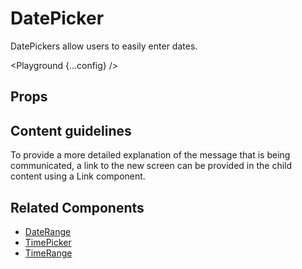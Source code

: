 
# DatePicker

DatePickers allow users to easily enter dates.

<Playground {...config} />

## Props

<PropsTable propsConfig={config.props} />

## Content guidelines

To provide a more detailed explanation of the message that is being communicated, a link to the new screen can be provided in the child content using a Link component.

## Related Components

- [DateRange](/date-range)
- [TimePicker](/time-picker)
- [TimeRange](/time-range)